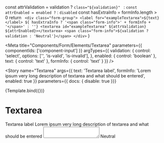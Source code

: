 
  const attrValidation = validation ? `class="${validation}" ` : ``
  const attrEnabled = enabled ? `` : `disabled`
  const hasExtraInfo = formInfo.length > 0
  return `
    <div class="form-group">
      <label for="exampleTextarea">${text}</label>
      ${ hasExtraInfo ? '<span class="form-info">' + formInfo + '</span>' : ''}
      <textarea id="exampleTextarea" ${attrValidation} ${attrEnabled}></textarea>
      <span class="form-info">${validation ? validation : 'Neutral'}</span>
    </div>`
}

<Meta
  title="Components/Form/Elements/Textarea"
  parameters={{ 
    componentIds: ['component-input']
  }}
  argTypes={{
    validation: {
      control: 'select',
      options: ['', 'is-valid', 'is-invalid'],
    },
    enabled: {
      control: 'boolean'
    },
    text: { control: 'text' },
    formInfo: { control: 'text' }
  }}
/>

<Story
  name="Textarea"
  args={{
    text: 'Textarea label',
    formInfo: 'Lorem ipsum very long description of textarea and what should be entered',
    enabled: true
  }}
  parameters={{ docs: { disable: true }}}
>
  {Template.bind({})}
</Story>

# Textarea

<Canvas>
  <div class="form-group">
    <label for="exampleTextarea">Textarea label</label>
    <span class="form-info">Lorem ipsum very long description of textarea and what should be entered</span>
    <textarea id="exampleTextarea"></textarea>
    <span class="form-info">Neutral</span>
  </div>
</Canvas>
